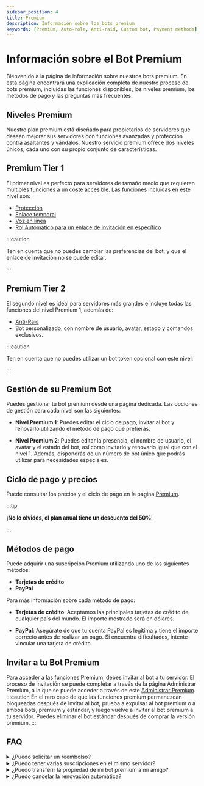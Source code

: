 ```yaml
---
sidebar_position: 4
title: Premium
description: Información sobre los bots premium
keywords: [Premium, Auto-role, Anti-raid, Custom bot, Payment methods]
---
```


# Información sobre el Bot Premium

Bienvenido a la página de información sobre nuestros bots premium. En esta
página encontrará una explicación completa de nuestro proceso de bots premium,
incluidas las funciones disponibles, los niveles premium, los métodos de pago y
las preguntas más frecuentes.

## Niveles Premium

Nuestro plan premium está diseñado para propietarios de servidores que desean
mejorar sus servidores con funciones avanzadas y protección contra asaltantes y
vándalos. Nuestro servicio premium ofrece dos niveles únicos, cada uno con su
propio conjunto de características.

## Premium Tier 1

El primer nivel es perfecto para servidores de tamaño medio que requieren
múltiples funciones a un coste accesible. Las funciones incluidas en este nivel
son:

- [Protección](/modules/vip_protection.mdx)
- [Enlace temporal](/modules/temp_link.mdx)
- [Voz en línea](/modules/voice_online.mdx)
- [Rol Automático para un enlace de invitación en específico](/modules/auto_role.mdx)

:::caution

Ten en cuenta que no puedes cambiar las preferencias del bot, y que el enlace de
invitación no se puede editar.

:::

## Premium Tier 2

El segundo nivel es ideal para servidores más grandes e incluye todas las
funciones del nivel Premium 1, además de:

- [Anti-Raid](/modules/anti_raid.mdx)
- Bot personalizado, con nombre de usuario, avatar, estado y comandos
  exclusivos.

:::caution

Ten en cuenta que no puedes utilizar un bot token opcional con este nivel.

:::

## Gestión de su Premium Bot

Puedes gestionar tu bot premium desde una página dedicada. Las opciones de
gestión para cada nivel son las siguientes:

- **Nivel Premium 1**: Puedes editar el ciclo de pago, invitar al bot y renovarlo
  utilizando el método de pago que prefieras.

- **Nivel Premium 2**: Puedes editar la presencia, el nombre de usuario, el avatar
  y el estado del bot, así como invitarlo y renovarlo igual que con el nivel 1.
  Además, dispondrás de un número de bot único que podrás utilizar para
  necesidades especiales.

## Ciclo de pago y precios

Puede consultar los precios y el ciclo de pago en la página
[Premium](https://probot.io/premium).

:::tip

**¡No lo olvides, el plan anual tiene un descuento del 50%**!

:::

## Métodos de pago

Puede adquirir una suscripción Premium utilizando uno de los siguientes métodos:

- **Tarjetas de crédito**
- **PayPal**

Para más información sobre cada método de pago:

- **Tarjetas de crédito**: Aceptamos las principales tarjetas de crédito de cualquier
  país del mundo. El importe mostrado será en dólares.

- **PayPal**: Asegúrate de que tu cuenta PayPal es legítima y tiene el
  importe correcto antes de realizar un pago. Si encuentra dificultades, intente
  vincular una tarjeta de crédito.

## Invitar a tu Bot Premium

Para acceder a las funciones Premium, debes invitar al bot a tu servidor. El
proceso de invitación se puede completar a través de la página Administrar
Premium, a la que se puede acceder a través de este [Administrar
Premium](https://probot.io/premium/manage).
:::caution
En el raro caso de que las funciones premium permanezcan bloqueadas después de
invitar al bot, prueba a expulsar al bot premium o a ambos bots, premium y
estándar, y luego vuelve a invitar al bot premium a tu servidor. Puedes eliminar
el bot estándar después de comprar la versión premium.
:::

## FAQ

<details>
  <summary>¿Puedo solicitar un reembolso?</summary>
  Sí, puede hacerlo. Sin embargo, primero debe revisar la política de reembolso y solicitar un reembolso en un plazo de siete días a partir de la fecha
  de compra inicial por un motivo razonable.
</details>
<details>
  <summary>¿Puedo tener varias suscripciones en el mismo servidor?</summary>
  No, sólo puedes tener un bot premium por servidor.
</details>
<details>
  <summary> ¿Puedo transferir la propiedad de mi bot premium a mi amigo?</summary>
  Sí, puede hacerlo. Sin embargo, está limitado al plan "Nivel 2".
</details>
<details>
  <summary>¿Puedo cancelar la renovación automática?</summary>
  Sí, puede hacerlo. A través de la página de gestionar premium y haga clic en cancelar.
</details>
